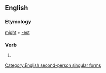 ==English==

===Etymology===
[[might]] + [[-est]]

===Verb===
{{en-verb form}}

# {{archaic}} {{form of|Second-person singular simple present form|might}}

[[Category:English second-person singular forms]]